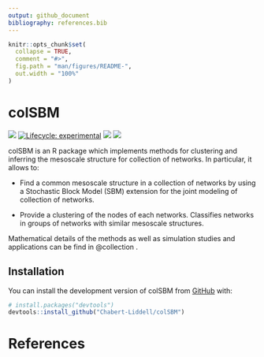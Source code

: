 ```yaml
---
output: github_document
bibliography: references.bib
---
```


<!-- README.md is generated from README.Rmd. Please edit that file -->

```r
knitr::opts_chunk$set(
  collapse = TRUE,
  comment = "#>",
  fig.path = "man/figures/README-",
  out.width = "100%"
)
```

# colSBM

<!-- badges: start -->
[![](https://img.shields.io/badge/devel%20version-0.1.0-green.svg)](https://github.com/colSBM)
[![Lifecycle: experimental](https://img.shields.io/badge/lifecycle-experimental-orange.svg)](https://lifecycle.r-lib.org/articles/stages.html#experimental)
[![](https://img.shields.io/github/last-commit/Chabert-Liddell/colSBM.svg)](https://github.com/Chabert-Liddell/colSBM/commits/main)
[![](https://img.shields.io/badge/doi-10.48550/arXiv.2206.00560-yellow.svg)](https://doi.org/10.48550/arXiv.2206.00560)
<!-- badges: end -->

colSBM is an R package which implements methods for clustering and inferring the 
mesoscale structure for collection of networks. In particular, it allows to:

* Find a common mesoscale structure in a collection of networks by 
using a Stochastic Block Model (SBM) extension for the joint modeling of 
collection of networks. 

* Provide a clustering of the nodes of each networks.
Classifies networks in groups of networks with similar mesoscale structures.

Mathematical details of the methods as well as simulation studies and 
applications can be find in @collection .

## Installation

You can install the development version of colSBM from [GitHub](https://github.com/) with:

``` r
# install.packages("devtools")
devtools::install_github("Chabert-Liddell/colSBM")
```

# References
